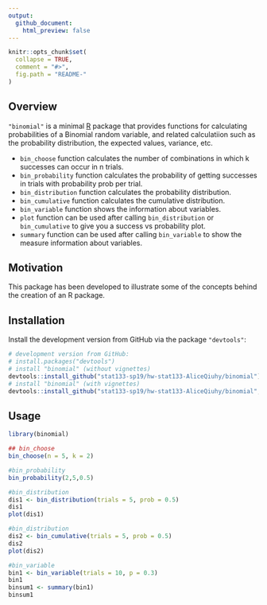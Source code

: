 ```yaml
---
output:
  github_document:
    html_preview: false
---
```


<!-- README.md is generated from README.Rmd. Please edit that file -->

```r
knitr::opts_chunk$set(
  collapse = TRUE,
  comment = "#>",
  fig.path = "README-"
)
```


## Overview

`"binomial"` is a minimal [R](http://www.r-project.org/) package 
that provides functions for calculating probabilities of a Binomial random variable, and related calculatiion such as the probability distribution, the expected values, variance, etc.

* `bin_choose` function calculates the number of combinations in which k successes can occur in n trials.
* `bin_probability` function calculates the probability of getting successes in trials with probability prob per trial.
* `bin_distribution` function calculates the probability distribution.
* `bin_cumulative` function calculates the cumulative distribution.
* `bin_variable` function shows the information about variables.
* `plot` function can be used after calling `bin_distribution` or `bin_cumulative` to give you a success vs probability plot.
* `summary` function can be used after calling `bin_variable` to show the measure information about variables.

## Motivation

This package has been developed to illustrate some of the concepts
behind the creation of an R package.

## Installation

Install the development version from GitHub via the package `"devtools"`:

```r
# development version from GitHub:
# install.packages("devtools") 
# install "binomial" (without vignettes)
devtools::install_github("stat133-sp19/hw-stat133-AliceQiuhy/binomial")
# install "binomial" (with vignettes)
devtools::install_github("stat133-sp19/hw-stat133-AliceQiuhy/binomial", build_vignettes = TRUE)
```

## Usage

```r
library(binomial)

## bin_choose
bin_choose(n = 5, k = 2)

#bin_probability
bin_probability(2,5,0.5)

#bin_distribution
dis1 <- bin_distribution(trials = 5, prob = 0.5)
dis1
plot(dis1)

#bin_distribution
dis2 <- bin_cumulative(trials = 5, prob = 0.5)
dis2
plot(dis2)

#bin_variable
bin1 <- bin_variable(trials = 10, p = 0.3)
bin1
binsum1 <- summary(bin1)
binsum1
```
